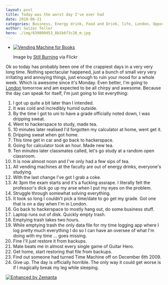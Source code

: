 ```yaml
---
layout: post
title: Today was the worst day I've ever had
date: 2010-06-21
categories: Business, Energy drink, Food and Drink, life, London, Opportunities
author: Swizec Teller
hero: ./img/639800453_8b1b6f3c26_m.jpg
---
```


-   [![Vending Machine for Books](./img/639800453_8b1b6f3c26_m.jpg "Vending Machine for Books")](http://www.flickr.com/photos/95239135@N00/639800453)

    Image by [Still Burning](http://www.flickr.com/photos/95239135@N00/639800453) via Flickr

Ok so today has probably been one of the crappiest days in a very very long time. Nothing spectacular happened, just a bunch of small very very irritating and annoying things, just enough to ruin your mood for a whole week. Which is awesome since it's Monday. Even better, I'm going to [London](<http://maps.google.com/maps?ll=51.5080555556,-0.124722222222&spn=0.1,0.1&q=51.5080555556,-0.124722222222 (London)&t=h> "London") tomorrow and am expected to be all chirpy and awesome. Because the day can speak for itself, I'm just going to list everything:

1.  I got up quite a bit later than I intended.
2.  It was cold and incredibly humid outside.
3.  By the time I got to uni to have a grade officially noted down, I was dripping sweat.
4.  Went to hackerspace to study, made tea.
5.  10 minutes later realised I'd forgotten my calculator at home, went get it.
6.  Dripping sweat when got home.
7.  This time get in car and go back to hackerspace.
8.  Going for calculator took an hour. Made new tea.
9.  Ten minutes later classmates called, let's go study at a random open classroom.
10. It is now almost noon and I've only had a few sips of tea.
11. All vending machines at the faculty are out of energy drinks, everyone's studying.
12. With the last change I've got I grab a coke.
13. At 3pm the exam starts and it's a fucking assrape. I literally felt the professor's dick go up my arse when I put my eyes on the problem.
14. Struggle through somewhat solving everything.
15. It took so long I couldn't pick a time/date to go get my grade. Got one that is on a day when I'm in London.
16. Go back to hackerspace to mostly hang out, do some business stuff.
17. Laptop runs out of disk. Quickly empty trash.
18. Emptying trash takes two hours.
19. While emptying trash the only data file for my time logging app where I log pretty much everything I do so I can have an oversee of what I'm doing with my time ... goes missing.
20. Fine I'll just restore it from backups.
21. Mate beats me in almost every single game of Guitar Hero.
22. Get home, start restoring that file from backups.
23. Find out someone had turned Time Machine off on December 6th 2009.
24. Give up. The day is officially horrible. The only way it could get worse is if I magically break my leg while sleeping.

[![Enhanced by Zemanta](http://img.zemanta.com/zemified_e.png?x-id=940b47df-4429-48c5-bd5d-5a6a9ce36151)](http://www.zemanta.com/ "Enhanced by Zemanta")
